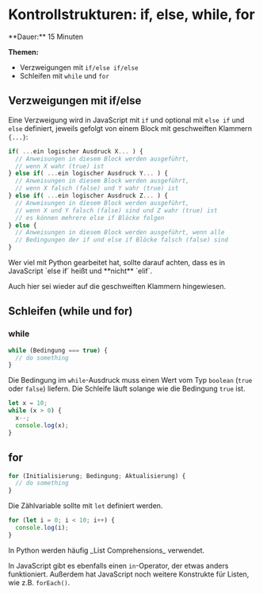 
# Kontrollstrukturen: if, else, while, for

<Callout>
  **Dauer:** 15 Minuten

  **Themen:**
  - Verzweigungen mit `if/else if/else`
  - Schleifen mit `while` und `for`
</Callout>

## Verzweigungen mit if/else

Eine Verzweigung wird in JavaScript mit `if` und optional
mit `else if` und `else` definiert, jeweils gefolgt von
einem Block mit geschweiften Klammern `{...}`:

```js
if( ...ein logischer Ausdruck X... ) {
  // Anweisungen in diesem Block werden ausgeführt,
  // wenn X wahr (true) ist
} else if( ...ein logischer Ausdruck Y... ) {
  // Anweisungen in diesem Block werden ausgeführt,
  // wenn X falsch (false) und Y wahr (true) ist
} else if( ...ein logischer Ausdruck Z... ) {
  // Anweisungen in diesem Block werden ausgeführt,
  // wenn X und Y falsch (false) sind und Z wahr (true) ist
  // es können mehrere else if Blöcke folgen
} else {
  // Anweisungen in diesem Block werden ausgeführt, wenn alle
  // Bedingungen der if und else if Blöcke falsch (false) sind
}
```

<Callout type="warning">
Wer viel mit Python gearbeitet hat, sollte darauf achten,
dass es in JavaScript `else if` heißt und **nicht** `elif`.

Auch hier sei wieder auf die geschweiften Klammern hingewiesen.
</Callout>

## Schleifen (while und for)

### while


```js
while (Bedingung === true) {
  // do something
}
```

Die Bedingung im `while`-Ausdruck muss einen Wert vom Typ `boolean` 
(`true` oder `false`) liefern. Die Schleife läuft solange wie die 
Bedingung `true` ist.

```js
let x = 10;
while (x > 0) {
  x--;
  console.log(x);
}
```

## for

```js
for (Initialisierung; Bedingung; Aktualisierung) {
  // do something
}
```

Die Zählvariable sollte mit `let` definiert werden.

```js
for (let i = 0; i < 10; i++) {
  console.log(i);
}
```

<Callout>
In Python werden häufig _List Comprehensions_ verwendet. 

In JavaScript gibt es ebenfalls einen `in`-Operator, der 
etwas anders funktioniert. Außerdem hat JavaScript noch
weitere Konstrukte für Listen, wie z.B. `forEach()`.
</Callout>
